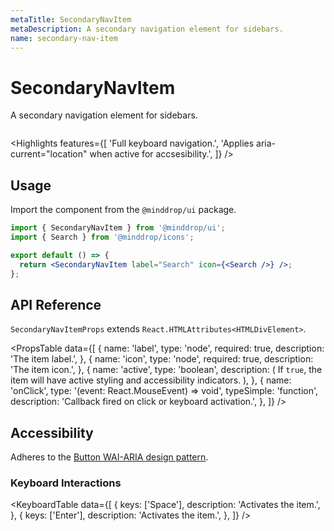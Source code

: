 ```yaml
---
metaTitle: SecondaryNavItem
metaDescription: A secondary navigation element for sidebars.
name: secondary-nav-item
---
```


# SecondaryNavItem

<Description>
  A secondary navigation element for sidebars.
</Description>

<HeroContainer>
  <SecondaryNavItemDemo />
</HeroContainer>

```jsx hero template=SecondaryNavItemDemo

```

<Highlights
  features={[
    'Full keyboard navigation.',
    'Applies aria-current="location" when active for accsesibility.',
  ]}
/>

## Usage

Import the component from the `@minddrop/ui` package.

```jsx
import { SecondaryNavItem } from '@minddrop/ui';
import { Search } from '@minddrop/icons';

export default () => {
  return <SecondaryNavItem label="Search" icon={<Search />} />;
};
```

## API Reference

`SecondaryNavItemProps` extends `React.HTMLAttributes<HTMLDivElement>`.

<PropsTable
  data={[
    {
      name: 'label',
      type: 'node',
      required: true,
      description: 'The item label.',
    },
    {
      name: 'icon',
      type: 'node',
      required: true,
      description: 'The item icon.',
    },
    {
      name: 'active',
      type: 'boolean',
      description: (
        <span>
          If <Code>true</Code>, the item will have active styling and
          accessibility indicators.
        </span>
      ),
    },
    {
      name: 'onClick',
      type: '(event: React.MouseEvent) => void',
      typeSimple: 'function',
      description: 'Callback fired on click or keyboard activation.',
    },
  ]}
/>

## Accessibility

Adheres to the [Button WAI-ARIA design pattern](https://www.w3.org/TR/wai-aria-practices-1.2/#button).

### Keyboard Interactions

<KeyboardTable
  data={[
    {
      keys: ['Space'],
      description: 'Activates the item.',
    },
    {
      keys: ['Enter'],
      description: 'Activates the item.',
    },
  ]}
/>
